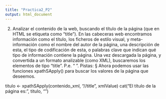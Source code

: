 ```yaml
---
title: "Practica2_P2"
output: html_document
---
```


2. Analizar el contenido de la web, buscando el título de la página (que en HTML 
se etiqueta como “title”). 
En las cabeceras web encontramos información como el título, los ficheros de 
estilo visual, y meta-información como el nombre del autor de la página, una 
descripción de esta, el tipo de codificación de esta, o palabras clave que indican 
qué tipo de información contiene la página. Una vez descargada la página, y 
convertida a un formato analizable (como XML), buscaremos los elementos de 
tipo “title”. P.e. “<title>Titulo de Página</title>”. 
Pistas: 
§ Ahora podemos usar las funciones xpathSApply() para buscar los valores 
de la página que deseemos. 



titulo <- xpathSApply(contenido_xml, "//title", xmlValue)
cat("El título de la página es:", titulo, "\n")
